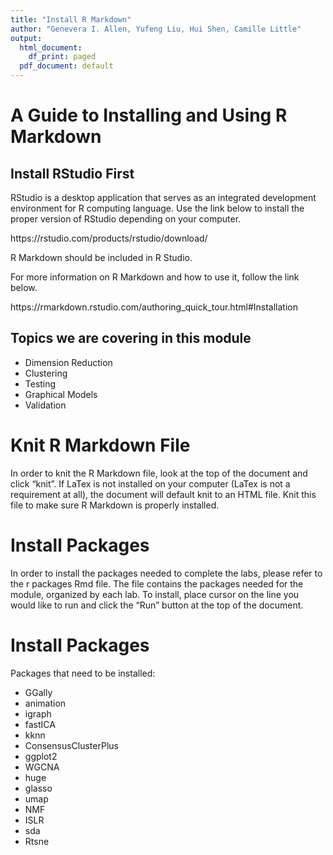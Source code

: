 ```yaml
---
title: "Install R Markdown"
author: "Genevera I. Allen, Yufeng Liu, Hui Shen, Camille Little"
output:
  html_document:
    df_print: paged
  pdf_document: default
---
```


# A Guide to Installing and Using R Markdown

## Install RStudio First
RStudio is a desktop application that serves as an integrated development environment for R computing language. Use the link below to install the proper version of RStudio depending on your computer.

https://rstudio.com/products/rstudio/download/

R Markdown should be included in R Studio.

For more information on R Markdown and how to use it, follow the link below.

https://rmarkdown.rstudio.com/authoring_quick_tour.html#Installation

## Topics we are covering in this module

- Dimension Reduction
- Clustering
- Testing 
- Graphical Models
- Validation


# Knit R Markdown File
In order to knit the R Markdown file, look at the top of the document and click "knit". If LaTex is not installed on your computer (LaTex is not a requirement at all), the document will default knit to an HTML file. Knit this file to make sure R Markdown is properly installed. 

# Install Packages
In order to install the packages needed to complete the labs, please refer to the r packages Rmd file. The file contains the packages needed for the module, organized by each lab. To install, place cursor on the line you would like to run and click the "Run" button at the top of the document. 

# Install Packages
Packages that need to be installed: 

- GGally
- animation
- igraph
- fastICA
- kknn
- ConsensusClusterPlus
- ggplot2
- WGCNA
- huge
- glasso
- umap
- NMF
- ISLR
- sda
- Rtsne



